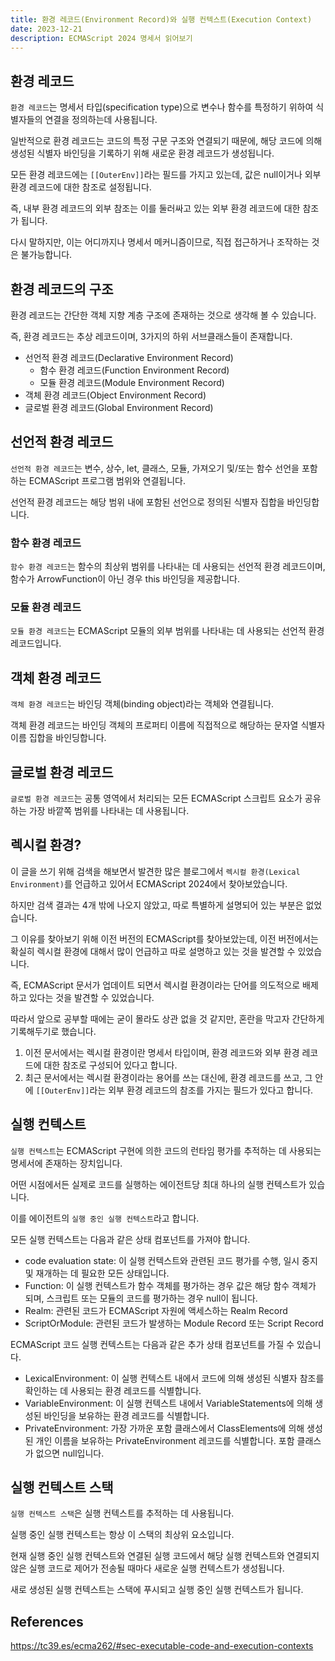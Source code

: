 ```yaml
---
title: 환경 레코드(Environment Record)와 실행 컨텍스트(Execution Context)
date: 2023-12-21
description: ECMAScript 2024 명세서 읽어보기
---
```


## 환경 레코드

`환경 레코드`는 명세서 타입(specification type)으로 변수나 함수를 특정하기 위하여 식별자들의 연결을 정의하는데 사용됩니다.

일반적으로 환경 레코드는 코드의 특정 구문 구조와 연결되기 때문에, 해당 코드에 의해 생성된 식별자 바인딩을 기록하기 위해 새로운 환경 레코드가 생성됩니다.

모든 환경 레코드에는 `[[OuterEnv]]`라는 필드를 가지고 있는데, 값은 null이거나 외부 환경 레코드에 대한 참조로 설정됩니다.

즉, 내부 환경 레코드의 외부 참조는 이를 둘러싸고 있는 외부 환경 레코드에 대한 참조가 됩니다.

다시 말하지만, 이는 어디까지나 명세서 메커니즘이므로, 직접 접근하거나 조작하는 것은 불가능합니다.

## 환경 레코드의 구조

환경 레코드는 간단한 객체 지향 계층 구조에 존재하는 것으로 생각해 볼 수 있습니다.

즉, 환경 레코드는 추상 레코드이며, 3가지의 하위 서브클래스들이 존재합니다.

- 선언적 환경 레코드(Declarative Environment Record)
  - 함수 환경 레코드(Function Environment Record)
  - 모듈 환경 레코드(Module Environment Record)
- 객체 환경 레코드(Object Environment Record)
- 글로벌 환경 레코드(Global Environment Record)

## 선언적 환경 레코드

`선언적 환경 레코드`는 변수, 상수, let, 클래스, 모듈, 가져오기 및/또는 함수 선언을 포함하는 ECMAScript 프로그램 범위와 연결됩니다.

선언적 환경 레코드는 해당 범위 내에 포함된 선언으로 정의된 식별자 집합을 바인딩합니다.

### 함수 환경 레코드

`함수 환경 레코드`는 함수의 최상위 범위를 나타내는 데 사용되는 선언적 환경 레코드이며, 함수가 ArrowFunction이 아닌 경우 this 바인딩을 제공합니다.

### 모듈 환경 레코드

`모듈 환경 레코드`는 ECMAScript 모듈의 외부 범위를 나타내는 데 사용되는 선언적 환경 레코드입니다.

## 객체 환경 레코드

`객체 환경 레코드`는 바인딩 객체(binding object)라는 객체와 연결됩니다.

객체 환경 레코드는 바인딩 객체의 프로퍼티 이름에 직접적으로 해당하는 문자열 식별자 이름 집합을 바인딩합니다.

## 글로벌 환경 레코드

`글로벌 환경 레코드`는 공통 영역에서 처리되는 모든 ECMAScript 스크립트 요소가 공유하는 가장 바깥쪽 범위를 나타내는 데 사용됩니다.

## 렉시컬 환경?

이 글을 쓰기 위해 검색을 해보면서 발견한 많은 블로그에서 `렉시컬 환경(Lexical Environment)`를 언급하고 있어서 ECMAScript 2024에서 찾아보았습니다.

하지만 검색 결과는 4개 밖에 나오지 않았고, 따로 특별하게 설명되어 있는 부분은 없었습니다.

그 이유를 찾아보기 위해 이전 버전의 ECMAScript를 찾아보았는데, 이전 버전에서는 확실히 렉시컬 환경에 대해서 많이 언급하고 따로 설명하고 있는 것을 발견할 수 있었습니다.

즉, ECMAScript 문서가 업데이트 되면서 렉시컬 환경이라는 단어를 의도적으로 배제하고 있다는 것을 발견할 수 있었습니다.

따라서 앞으로 공부할 때에는 굳이 몰라도 상관 없을 것 같지만, 혼란을 막고자 간단하게 기록해두기로 했습니다.

1. 이전 문서에서는 렉시컬 환경이란 명세서 타입이며, 환경 레코드와 외부 환경 레코드에 대한 참조로 구성되어 있다고 합니다.
2. 최근 문서에서는 렉시컬 환경이라는 용어를 쓰는 대신에, 환경 레코드를 쓰고, 그 안에 `[[OuterEnv]]`라는 외부 환경 레코드의 참조를 가지는 필드가 있다고 합니다.

## 실행 컨텍스트

`실행 컨텍스트`는 ECMAScript 구현에 의한 코드의 런타임 평가를 추적하는 데 사용되는 명세서에 존재하는 장치입니다.

어떤 시점에서든 실제로 코드를 실행하는 에이전트당 최대 하나의 실행 컨텍스트가 있습니다.

이를 에이전트의 `실행 중인 실행 컨텍스트`라고 합니다.

모든 실행 컨텍스트는 다음과 같은 상태 컴포넌트를 가져야 합니다.

- code evaluation state: 이 실행 컨텍스트와 관련된 코드 평가를 수행, 일시 중지 및 재개하는 데 필요한 모든 상태입니다.
- Function: 이 실행 컨텍스트가 함수 객체를 평가하는 경우 값은 해당 함수 객체가 되며, 스크립트 또는 모듈의 코드를 평가하는 경우 null이 됩니다.
- Realm: 관련된 코드가 ECMAScript 자원에 액세스하는 Realm Record
- ScriptOrModule: 관련된 코드가 발생하는 Module Record 또는 Script Record

ECMAScript 코드 실행 컨텍스트는 다음과 같은 추가 상태 컴포넌트를 가질 수 있습니다.

- LexicalEnvironment: 이 실행 컨텍스트 내에서 코드에 의해 생성된 식별자 참조를 확인하는 데 사용되는 환경 레코드를 식별합니다.
- VariableEnvironment: 이 실행 컨텍스트 내에서 VariableStatements에 의해 생성된 바인딩을 보유하는 환경 레코드를 식별합니다.
- PrivateEnvironment: 가장 가까운 포함 클래스에서 ClassElements에 의해 생성된 개인 이름을 보유하는 PrivateEnvironment 레코드를 식별합니다. 포함 클래스가 없으면 null입니다.

## 실행 컨텍스트 스택

`실행 컨텍스트 스택`은 실행 컨텍스트를 추적하는 데 사용됩니다.

실행 중인 실행 컨텍스트는 항상 이 스택의 최상위 요소입니다.

현재 실행 중인 실행 컨텍스트와 연결된 실행 코드에서 해당 실행 컨텍스트와 연결되지 않은 실행 코드로 제어가 전송될 때마다 새로운 실행 컨텍스트가 생성됩니다.

새로 생성된 실행 컨텍스트는 스택에 푸시되고 실행 중인 실행 컨텍스트가 됩니다.

## References

https://tc39.es/ecma262/#sec-executable-code-and-execution-contexts
